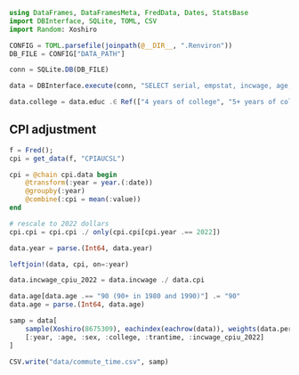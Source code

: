 ```julia
using DataFrames, DataFramesMeta, FredData, Dates, StatsBase
import DBInterface, SQLite, TOML, CSV
import Random: Xoshiro
```

```julia
CONFIG = TOML.parsefile(joinpath(@__DIR__, ".Renviron"))
DB_FILE = CONFIG["DATA_PATH"]

conn = SQLite.DB(DB_FILE)
```

```julia
data = DBInterface.execute(conn, "SELECT serial, empstat, incwage, age, sex, educ, tranwork, trantime, year, perwt FROM ipums WHERE empstat = 'Employed' AND tranwork NOT IN ('Worked at home', 'N/A')") |> DataFrame
```

```julia
data.college = data.educ .∈ Ref(["4 years of college", "5+ years of college"])
```

## CPI adjustment

```julia
f = Fred();
cpi = get_data(f, "CPIAUCSL")
```

```julia
cpi = @chain cpi.data begin
    @transform(:year = year.(:date))
    @groupby(:year)
    @combine(:cpi = mean(:value))
end

# rescale to 2022 dollars
cpi.cpi = cpi.cpi ./ only(cpi.cpi[cpi.year .== 2022])

data.year = parse.(Int64, data.year)

leftjoin!(data, cpi, on=:year)

data.incwage_cpiu_2022 = data.incwage ./ data.cpi

data.age[data.age .== "90 (90+ in 1980 and 1990)"] .= "90"
data.age = parse.(Int64, data.age)
```

```julia
samp = data[
    sample(Xoshiro(8675309), eachindex(eachrow(data)), weights(data.perwt), 50000),
    [:year, :age, :sex, :college, :trantime, :incwage_cpiu_2022]
]

CSV.write("data/commute_time.csv", samp)
```

